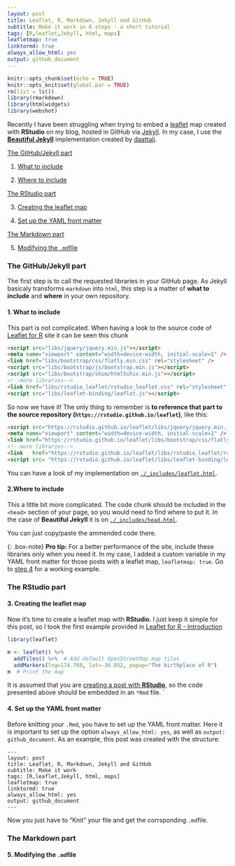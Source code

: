 ```yaml
---
layout: post
title: Leaflet, R, Markdown, Jekyll and GitHub
subtitle: Make it work in 6 steps - a short tutorial
tags: [R,leaflet,Jekyll, html, maps]
leafletmap: true
linktormd: true
always_allow_html: yes
output: github_document
---
```


```r

knitr::opts_chunk$set(echo = TRUE)
knitr::opts_knit$set(global.par = TRUE)
rm(list = ls())
library(rmarkdown)
library(htmlwidgets)
library(webshot)
```

Recently I have been struggling when trying to embed a [leaflet](https://rstudio.github.io/leaflet) map created with **RStudio** on my blog, hosted in GitHub via [Jekyll](https://jekyllrb.com). In my case, I use the [**Beautiful Jekyll**](https://deanattali.com/beautiful-jekyll/getstarted/) implementation created by [daattali](https://github.com/daattali).



[The GitHub/Jekyll part](#gitjek)

1. [What to include](#step1)

2. [Where to include](#step2)

[The RStudio part](#rstudio)

3. [Creating the leaflet map](#step3)

4. [Set up the YAML front matter](#step4)

[The Markdown part](#md)

5. [Modifying the `.md`file](#step5)

 
 
### The GitHub/Jekyll part  <a name="gitjek"></a>
 
 The first step is to call the requested libraries in your GitHub page. As Jekyll basicaly transforms `markdown` into `html`, this step is a matter of **what to include** and **where** in your own repository.
 
 
#### 1. What to include <a name="step1"></a>

 This part is not complicated. When having a look to the source code of [Leaflet for R](https://rstudio.github.io/leaflet/) site it can be seen this chunk
 
```html
<script src="libs/jquery/jquery.min.js"></script>
<meta name="viewport" content="width=device-width, initial-scale=1" />
<link href="libs/bootstrap/css/flatly.min.css" rel="stylesheet" />
<script src="libs/bootstrap/js/bootstrap.min.js"></script>
<script src="libs/bootstrap/shim/html5shiv.min.js"></script>
<!--more libraries-->
<link href="libs/rstudio_leaflet/rstudio_leaflet.css" rel="stylesheet" />
<script src="libs/leaflet-binding/leaflet.js"></script>
```

So now we have it! The only thing to remember is **to reference that part to the source repository (`https://rstudio.github.io/leaflet`)**, like this:

```html
<script src="https://rstudio.github.io/leaflet/libs/jquery/jquery.min.js"></script>
<meta name="viewport" content="width=device-width, initial-scale=1" />
<link href="https://rstudio.github.io/leaflet/libs/bootstrap/css/flatly.min.css" rel="stylesheet" />
<!--more libraries-->
<link 	href="https://rstudio.github.io/leaflet/libs/rstudio_leaflet/rstudio_leaflet.css" rel="stylesheet" />
<script src= "https://rstudio.github.io/leaflet/libs/leaflet-binding/leaflet.js"></script>
```

You can have a look of my implementation on [`./_includes/leaflet.html`](https://github.com/dieghernan/dieghernan.github.io/blob/master/_includes/leaflet.html).

#### 2.Where to include <a name="step2"></a>

This a little bit more complicated. The code chunk should be included in the `<head>` section of your page, so you would need to find where to put it. In the case of **Beautiful Jekyll** it is on [`./_includes/head.html`](https://github.com/dieghernan/dieghernan.github.io/blob/master/_includes/head.html).

You can just copy/paste the ammended code there.

{: .box-note}
**<i class="fa fa-star"></i> Pro tip:** For a better performance of the site, include these libraries only when you need it. In my case, I added a custom variable in my YAML front matter for those posts with a leaflet map, `leafletmap: true`. Go to [step 4](#step4) for a working example.

### The RStudio part <a name="rstudio"></a>

#### 3. Creating the leaflet map <a name="step3"></a>

Now it's time to create a leaflet map with **RStudio**. I just keep it simple for this post, so I took the first example provided in [Leaflet for R - Introduction](https://rstudio.github.io/leaflet/)

```r
library(leaflet)

m <- leaflet() %>%
  addTiles() %>%  # Add default OpenStreetMap map tiles
  addMarkers(lng=174.768, lat=-36.852, popup="The birthplace of R")
m  # Print the map
```

It is assumed that you are [creating a post with **RStudio**](https://rmarkdown.rstudio.com/authoring_quick_tour.html#rendering_output), so the code presented above should be embedded in an `*Rmd` file. `

#### 4. Set up the YAML front matter <a name="step4"></a>

Before knitting your `.Rmd`, you have to set up the YAML front matter. Here it is important to set up the option `always_allow_html: yes`, as well as `output: github_document`. As an example, this post was created with the structure:
```
---
layout: post
title: Leaflet, R, Markdown, Jekyll and GitHub
subtitle: Make it work
tags: [R,leaflet,Jekyll, html, maps]
leafletmap: true
linktormd: true
always_allow_html: yes
output: github_document
---
```
Now you just have to "Knit" your file and get the corrsponding `.md`file.

### The Markdown part <a name="#md"></a>

#### 5. Modifying the `.md`file  <a name="step5"></a>

